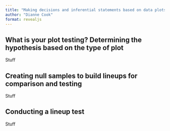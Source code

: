 ```yaml
---
title: "Making decisions and inferential statements based on data plots"
author: "Dianne Cook"
format: revealjs
---
```


## What is your plot testing? Determining the hypothesis based on the type of plot

Stuff

## Creating null samples to build lineups for comparison and testing

Stuff

## Conducting a lineup test

Stuff
